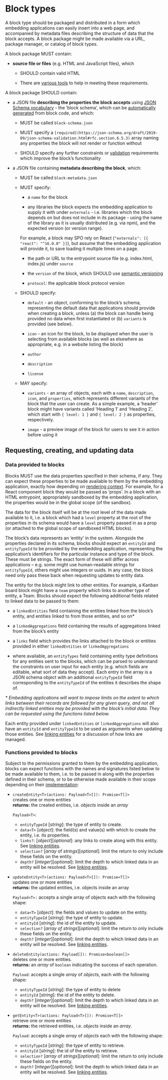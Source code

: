 # Block types

A block type should be packaged and distributed in a form which embedding applications can easily insert into a web page, and accompanied by metadata files describing the structure of data that the block accepts. A block package might be made available via a URL, package manager, or catalog of block types.

A block package MUST contain:

- **source file or files** (e.g. HTML and JavaScript files), which

  - SHOULD contain valid HTML

  - There are [various tools](/spec/implementation-and-rendering-context) to help in meeting these requirements.

A block package SHOULD contain:

- a JSON file **describing the properties the block accepts** using [JSON Schema vocabulary](https://json-schema.org/) - the ‘block schema’, which can be [automatically generated](https://json-schema.org/implementations.html#from-code) from block code, and which:

  - MUST be called `block-schema.json`

  - MUST specify a `[required](https://json-schema.org/draft/2019-09/json-schema-validation.html#rfc.section.6.5.3)` array naming any properties the block will not render or function without

  - SHOULD specify any further constraints or [validation](https://json-schema.org/draft/2020-12/json-schema-validation.html) requirements which improve the block’s functionality

- a JSON file containing <strong>metadata describing the block</strong>, which:

  - MUST be called `block-metadata.json`

  - MUST specify:

    - a `name` for the block

    - any libraries the block expects the embedding application to supply it with under `externals` - i.e. libraries which the block depends on but does not include in its package - using the name of the library as it is usually distributed (e.g. via npm), and the expected version (or version range).

    For example, a block may SPO rely on React (`"externals": [{ "react": "^16.0.0" }]`), but assume that the embedding application will provide it, to save loading it multiple times on a page.

    - the path or URL to the entrypoint source file (e.g. index.html, index.js) under `source`

    - the `version` of the block, which SHOULD use [semantic versioning](https://semver.org/)

    - `protocol`: the applicable block protocol version

  - SHOULD specify:

    - `default` - an object, conforming to the block’s schema, representing
      the default data that applications should provide when creating a block, unless (a) the block can handle being provided no data when first instantiated or
      (b) `variants` is provided (see below).

    - `icon` - an icon for the block, to be displayed when the user is
      selecting from available blocks (as well as elsewhere as appropriate, e.g.
      in a website listing the block)

    - `author`

    - `description`

    - `license`

  - MAY specify:

    - `variants` - an array of objects, each with a `name`, `description`, `icon`, and `properties`, which represents different variants of the block that the user can create. As a simple example, a ‘header’ block might have variants called ‘Heading 1’ and ‘Heading 2’, which start with `{ level: 1 }` and `{ level: 2 }` as properties, respectively.

    - `image` - a preview image of the block for users to see it in action
      before using it

## Requesting, creating, and updating data

### Data provided to blocks

Blocks MUST use the data properties specified in their schema, if any.
They can expect these properties to be made available to them by the embedding application, exactly how depending on [rendering context](/spec/implementation-and-rendering-context).
For example, for a React component block they would be passed as ‘props’.
In a block with an HTML entrypoint, appropriately sandboxed by the embedding application, the properties would be in the global scope (of the sandbox).

The data for the block itself will be at the root level of the data made available to it, i.e. a block which had a `level` property at the root of the properties in its schema would have a `level` property passed in as a prop (or attached to the global scope of sandboxed HTML blocks).

The block’s data represents an ‘entity’ in the system. Alongside the properties declared in its schema, blocks should expect an `entityId` and `entityTypeId` to be provided by the embedding application, representing the application’s identifiers for the particular instance and type of the block.
These must be strings.
The exact form of these will differ across applications – e.g. some might use human-readable strings for `entityTypeId`, others might use integers or uuids.
In any case, the block need only pass these back when requesting updates to entity data.

The entity for the block might link to other entities.
For example, a Kanban board block might have a `team` property which links to another type of entity, a Team.
Blocks should expect the following additional fields related to linked data to be passed to them:

- a `linkedEntities` field containing the entities linked from the block’s entity, and entities linked to from those entities, and so on\*

- a `linkedAggregations` field containing the results of aggregations linked from the block’s entity

- a `links` field which provides the links attached to the block or entities provided in either `linkedEntities` or `linkedAggregations`

- where available, an `entityTypes` field containing entity type definitions for any entities sent to the blocks, which can be parsed to understand the constraints on user input for each entity (e.g. which fields are editable, what sort of data they accept). Each entry in the array is a JSON schema object with an additional `entityTypeId` field corresponding to the `entityTypeId` of the entities it describes the shape of.

_\* Embedding applications will want to impose limits on the extent to which links between their records are followed for any given query, and not all indirectly linked entities may be provided with the block’s initial data.
They can be requested using the functions listed below._

Each entity provided under `linkedEntities` or `linkedAggregations` will also have an `entityId` and `entityTypeId` to be used as arguments when updating those entities. See [linking entities](#linking-entitites) for a discussion of how links are managed.

### Functions provided to blocks

Subject to the permissions granted to them by the embedding application, blocks can expect functions with the names and signatures listed below to be made available to them, i.e. to be passed in along with the properties defined in their schema, or to be otherwise made available in their scope depending on their [implementation](#linking-entitites):

- `createEntity<T>(actions: Payload<T>[]): Promise<T[]>`  
  creates one or more entities  
  **returns:** the created entities, i.e. _objects_ inside an _array_

  `Payload<T>`:

  - `entityTypeId` \[_string_]: the type of entity to create.
  - `data<T>` \[_object_]: the field(s) and value(s) with which to create the entity, i.e. its properties.
  - `links?`: \[_object_]\[_optional_]: any links to create along with this entity. See [linking entities](#linking-entitites).
  - `selection?` [_array_ of _strings_]\[_optional_]: limit the return to only include these fields on the entity.
  - `depth?` \[_integer_]\[_optional_]: limit the depth to which linked data in an entity will be resolved.
    See [linking entities](#linking-entitites).

- `updateEntity<T>(actions: Payload<T>[]): Promise<T[]>`  
  updates one or more entities  
  **returns:** the updated entities, i.e. objects inside an array

  `Payload<T>:` accepts a single array of objects each with the following shape:

  - `data<T>` \[_object_]: the fields and values to update on the entity.
  - `entityTypeId` \[_string_]: the type of entity to update.
  - `entityId` \[_string_]: the id of the entity to update.
  - `selection?` \[_array of strings_]\[_optional_]: limit the return to only include these fields on the entity.
  - `depth?` \[_integer_]\[_optional_]: limit the depth to which linked data in an entity will be resolved.
    See [linking entities](#linking-entitites).

- `deleteEntity(actions: Payload[]): Promise<boolean[]>`  
  deletes one or more entities.  
  **returns:** an _array_ of `boolean` indicating the success of each operation.

  `Payload`: accepts a single _array_ of _objects_, each with the following shape:

  - `entityTypeId` \[_string_]: the type of entity to delete
  - `entityId` \[_string_]: the id of the entity to delete.
  - `depth?` \[_integer_]\[_optional_]: limit the depth to which linked data in an entity will be resolved.
    See [linking entities](#linking-entitites).

- `getEntity<T>(actions: Payload<T>[]): Promise<T[]>`  
  retrieve one or more entities  
  **returns:** the retrieved entities, i.e. _objects_ inside an _array_.

  `Payload`: accepts a single _array_ of _objects_ each with the following shape:

  - `entityTypeId` \[_string_]: the type of entity to retrieve.
  - `entityId` \[_string_]: the id of the entity to retrieve.
  - `selection?` \[_array_ of _strings_]\[_optional_]: limit the return to only include these fields on the entity.
  - `depth?` \[_integer_]\[_optional_]: limit the depth to which linked data in an entity will be resolved.
    See [linking entities](#linking-entitites).

<!--

- `aggregateEntity(action: Payload): Promise<AggregationResult> \`
  retrieve a subset of entities of a given type. \<strong>returns</strong>: an ` AggregationResult` object \* `pageNumber` _[integer]_: the page number returned
  - `itemsPerPage` _[integer]_: the number of results per page,
    i.e. returned. _ `totalCount` _[integer]_: the total number of
    records available for this query. _ `nextPage` _[integer]_: the
    number of the next page, if any (<em>null</em> otherwise). _ ` filters` _[array]_: any filters applied (empty if none): _ ` field` _[string]_: the field name filtered by. _ ` operator` _[enum]_: the filter operator. One of IS, IS_NOT, CONTAINS,
    DOES_NOT_CONTAIN, STARTS_WITH, ENDS_WITH, IS_EMPTY, IS_NOT_EMPTY. _ ` value` _[string]_: the value filtered against. \* `sorts` [
    <em>array]_: the sort(s) applied: \* `field` _[string]_: the field
sorted on \* `desc` _[boolean]\_: whether the sort was descending.

<strong>arguments: </strong>optionally accepts a single <em>object </em>with the
following shape{" "}

    * `entityTypeId` [_object_]: the type of entity to provide aggregated data for
    * `selection?` [_array_ of _strings_][_optional_]: limit the return to only include these fields on the entity.
    * `depth?` [_integer_][_optional_]: limit the depth to which linked data in an entity will be resolved. See [linking entities](#heading=h.fka5rrv4b39u).

_ `operation?` [*object*]\_optional_]: a description of the aggregation operation, which contains at least one of the following fields:
_ `pageNumber?` [\_integer_][_optional_]: the page number to request.
_ `itemsPerPage?` [*integer*]\_optional_]: the number of results to return.
_ `filters?` [\_array_][_optional_]: filter entities by a given field value:
_ `field` [\_string_]: the field name to filter by.
_ `operator` [\_enum_]: the filter operator. One of IS, IS*NOT, CONTAINS, DOES_NOT_CONTAIN, STARTS_WITH, ENDS_WITH, IS_EMPTY, IS_NOT_EMPTY. \* `value` [\_string*]: the value to match against.
_ `sorts?` [*array*]\_optional_]: specify how to sort results by providing one or more objects with the following shape:
_ `field` [\_string_]: the field name to sort on.
_ `desc?` [*boolean*]\_optional_]: whether to sort descending.
\_ Embedding apps will provide a default aggregation if not provided. \

The functions defined above return entity data, but block authors should note that in many [implementations](#heading=h.l3qc1ds29wu3) the embedding application will re-render a block with new entity data whenever it is updated (whether by the block or some other actor), e.g. the block will automatically get sent new data via props when any entity it has previously received via props is updated.

<!--

#### Functions for working with entity types

Where supported and permitted by the embedding application, blocks may be provided with the following functions to work with entity types, i.e. data models.

- `createEntityType(actions: Payload[]): Promise<EntityType>[]>` \
  creates one or more entity types. \
  **returns: **the created entity types, i.e. _objects_ inside an _array_. An `EntityType ` is a JSON schema object with an additional* `entityTypeId`* field. \
  ` Payload<strong>: </strong>`
  accepts a single <em>array</em> of <em>objects,</em> each with the following shape:
  - `schema` _[object]_: the [JSON schema](https://json-schema.org/)
    for the entity type.
- `updateEntityType(actions: Payload[]): Promise<EntityType>[]>` \
  updates one or more entity types. \<strong>returns: </strong>the updates entity
  types \`
  Payload<strong>: </strong>
  `accepts a single <em>array</em> of <em>objects,</em> each with the following shape: * `entityTypeId`_[string]</em>: the id of the entity type to update. *`schema` _[object]_: the JSON schema for the entity
  type. \

- `deleteEntityType(actions: Payload[]): Promise<boolean[]>` \ deletes
  one or more entity types. \<strong>returns: </strong>an <em>array</em> of ` boolean` indicating the success of each operation. \`
  Payload<strong>: </strong>
  `accepts a single <em>array</em> of <em>objects,</em> each with the following shape: * `entityTypeId` _[string]_: the entity type to delete.
- `getEntityType(actions: Payload[]): Promise<EntityType[]>` \ retrieve
  one or more entity types. \<strong>returns: </strong>the retrieved entity types,
  i.e. <em>objects</em> inside an <em>array</em>. \
  ` Payload<strong>: </strong>`
  accepts a single <em>array</em> of <em>objects</em> each with the following shape:
  - `entityTypeId` _[string]_: the entity type to retrieve.
- ` aggregateEntityTypes(action: Payload): Promise<AggregationResult>` \ retrieve one or more entity types. \<strong>returns: </strong>an ` AggregationResult` \`
  Payload<strong>: </strong>
  `accept an object with a single key, `operation`, which is
  the [same shape as for aggregating entities](#bookmark=kix.gl0isvkc6k2g).

<!--

### Linking entities to other entities

Another special set of functions provided to blocks relate to managing links between entities.

When creating or updating an entity’s data, including its own, blocks will often wish to express that a certain property on an entity should be a reference to another entity or a collection of entities. For example, that a Person’s employer field should point to a particular Company entity.

A block may also wish to link one of its properties to a particular entity or aggregation of entities. For example, a table block displaying the Top 10 people sorted by some property of Person, will need a way of encoding this aggregation in its data.

In order to create a reference to a separate entity or entities as the desired value of a particular field, blocks should create a* `Link`*, which:

- MUST contain `sourceId` [_string_]: the `entityId` of the source entity
- MUST contain `path` [_string_]: the path to the field on the source entity this link is conceptually made on, expressed as a [JSON path](https://goessner.net/articles/JsonPath/).
- MUST contain EITHER:
  - `destinationId` [_string_] - the id of a single entity the link is made to, OR
  - `aggregate` - an aggregation operation which the embedding application should resolve the link to, following the structure of the `operation` object [described above](#bookmark=kix.gl0isvkc6k2g).

Once created, a `Link` includes a `linkId`.

E.g.1. creating a `Link` with the following data indicates that this particular user should be linked to a company with id `company1`, and that the link conceptually is made on the user’s `employer` field - although when delivering data to blocks the resolved data for entity `company1` will be provided _alongside_ the user to the block, in the `linkedEntities` array, rather than injected into the properties of the user, and the link itself available in the `links` array provided to the block.

```
{
  sourceId: "user1",
  destinationId: "company1",
  path: "employer"
}
```

E.g.2. creating a `Link` with the following data indicates that this particular table should be linked to the top 10 sales by value, and that the link is conceptually made on the table’s `rows` field - although when delivering the data this data would be provided _alongside_ the table, in the `linkedAggregations` array

```
{
  sourceId: "table1",
  path: "rows",
  aggregate: {
    entityTypeId: "sales",
    sorts: [{ field: "value", "desc": true }],
    itemsPerPage: 10,
    pageNumber: 1
  }
}
```

An entry in linkedAggregations follows the shape of the [AggregationResult object](#bookmark=kix.y1d50rtfn9b1), with the addition of a `link` field containing the link which generated it (to allow identifying which entity and path the result ‘belongs’ to, where it might otherwise be ambiguous).

To create, update and delete links between entities, blocks should expect the following functions to be made available to them:

- `
    createLink(actions: [Link](#bookmark=kix.7d8szcnmhdcq)[]):
    Promise<Link>[]>
  ` \ creates one or more links. \<strong>returns: </strong>the created links,
  i.e. <em>objects</em> inside an <em>array</em> (now with `linkId`)
- `updateLink(actions: Payload[]): Promise<Link>[]>` \ updates one
  or more links. \<strong>returns: </strong>the updated links, i.e. <em>
    objects
  </em> inside an <em>array</em> \`
    Payload<strong>: </strong>
  `accepts a single <em>array</em> of <em>objects,</em> each with the following
  shape: * `linkId` _[string]</em>: the id of the link to update. * `
    data
  ` _[object]_: the `[Link](#bookmark=kix.7d8szcnmhdcq)` to
  overwrite the existing one with. \

- `deleteLink(actions: Payload[]): Promise<boolean[]>` \ deletes one
  or more links. \<strong>returns: </strong>an <em>array</em> of `
    boolean
  ` indicating the success of each operation. \`
    Payload<strong>: </strong>
  `accepts a single <em>array</em> of <em>objects,</em> each with the following
  shape: * `linkId` _[string]_: the entity type to delete.
- `getLink(actions: Payload[]): Promise<Link[]>` \ retrieve one or
  more links. \<strong>returns: </strong>the retrieved links, i.e. <em>
    objects
  </em> inside an <em>array</em>. \
  `
    Payload<strong>: </strong>
  `
  accepts a single <em>array</em> of <em>objects</em> each with the following shape:
  * `linkId` _[string]_: the link to retrieve.

<strong>Describing links in JSON schema</strong>

Where blocks wish to express in their schema - or in the schema of any other entity type - that the value of a field should be a link to another entity, they can use the JSON schema [$ref](https://json-schema.org/understanding-json-schema/structuring.html#ref) keyword when describing the accepted types for the field. The value of the $ref should be the value of $id in the JSON schema for the target type.

Where blocks wish to express that a property in a schema is the _inverse of_ another property, they can use an `inverseOf` keyword with a $ref pointing to the relevant schema and property.

E.g. to express that a company’s `employees` field is the inverse of users’ `employer` field:

```
{
  "$id": "https://example.com/schemas/company",
  "type": "object",
  "properties": {
    "employees": {
      "type": "array",
      "items": {
        "type": { "$ref": "https://example.com/schemas/user" },
      },
      "inverseOf": {
        "$ref": "https://example.com/schemas/user#/properties/employer"
       }
    }
  }
}
```

\
Embedding applications can use these `inverseOf` declarations to resolve inverse links without blocks needing to create them in both directions.

**Limiting linked data returned**

When requesting entity data via a block protocol function, blocks MAY include a `depth` field which will specify how many levels of linked entity data to resolve, to avoid expensive queries that pull in unneeded data from an extensive entity graph. For example, a depth of 2 on a Person would resolve their linked Employer, and their Employer’s linked Location, but no further. A depth of 0 would resolve no links to other entities.

#### **Putting it all together - the data gets sent to blocks**

A block can expect the following fields to be made available to it, whether passed in as props or via another method appropriate to their rendering strategy:

```
// data representing the block entity itself
entityId
entityTypeId
// ...plus any keys declared in the block's schema

// data representing entities linked from the block and onwards
linkedEntities
linkedAggregations
links

// functions
createEntity
updateEntity
deleteEntity
getEntity
aggregateEntity
createEntityType
updateEntityType
deleteEntityType
getEntityType
aggregateEntityTypes
createLink
updateLink
deleteLink
getLink
```

#### **Working with third-party data stores**

Where blocks interact with third-party data stores, i.e. they send data for storage _outside_ the embedding application, they SHOULD where possible keep the entity data in the embedding application in sync, for example by:

- creating entities via the functions described above at the same time as creating records in other data stores
- reflecting any changes to entities provided by the embedding application if the user takes action to edit them in the block UI, by updating entities via the functions described above \

Where changes to relevant entity data can occur in both the embedding application and the third-party data store _even when the block is not being used_, additional synchronization outside the block will be required to ensure consistent user data.

### Tracking user action

🤔

We are considering options for blocks reporting on user actions within them, both to allow the embedding application to track activity, and to be able to indicate user focus to other users where the application implements collaborative/multiplayer editing.

\
Potential options include:

- passing a `reportUserAction` function to blocks, to report on keypresses, drags, etc.

- passing a `usersFocus` property to blocks containing an array of focus objects, each indicating where different users are focused, to allow the block to render indicators.

- handling tracking user focus and rendering focus indicators outside of blocks.

Tracking user actions will also be important for a page-level action history/stack, e.g. for undos.

### \

Edit history

🤔

While embedding applications can handle displaying an interface for reloading blocks at particular earlier versions, we will specify a way of communicating to blocks that (a) an earlier version is being displayed, and (b) the difference with the current version would allow blocks to implement visual diffs and so on.

### \

Comments

🤔

We want to facilitate users leaving comments on elements within blocks.

This could be

- managed entirely outside the block, e.g. by a wrapper around the block which provides a context menu to users for adding comments on blocks - which avoids blocks having to have any knowledge of commenting, but could interfere with how the block wants to respond to user input,or

- managed by providing functions to blocks to trigger a comment attached to specific elements in blocks - which allows blocks to have control over how and to what element the user is able to attach comments, but means that blocks have to implement ‘offer comment option’ behavior.

### Styling

Blocks SHOULD provide at least basic visual styling to allow them to be embedded and used without modification by any web application.

Blocks SHOULD use the CSS variables listed in [Appendix A](#heading=h.m2awopbdcjiw) as property values where appropriate, but SHOULD provide [fallback values](https://developer.mozilla.org/en-US/docs/Web/CSS/Using_CSS_custom_properties#custom_property_fallback_values) in case the embedding application does not define them.

Ideally, the embedding application will also provide a `styleVariables` object alongside block data, which includes keys with the same names as the CSS variables listed in [Appendix A](#heading=h.m2awopbdcjiw) and appropriate values.

5. Embedding application implementation

An embedding application is any app that renders blocks conforming to this protocol, by:

    1. importing the source code for the blocks it wants to display (whether at runtime or compiled along with its own source)
    2. combining the source with the data properties the block requires (how exactly this works depends on the rendering context)
    3. rendering the block on a webpage (or other application)
    4. providing any external dependencies the block requires

The embedding application is responsible for any communication with databases and APIs required to persist and retrieve data rendered by blocks. In order to be portable anywhere, blocks should not need to have any knowledge of the datastore the data they render comes from and is persisted to (other than in cases where blocks are designed to interact with a specific datastore or external service).

### Rendering blocks

To render a block which defines a schema for the data it accepts, embedding applications MUST supply it with any data properties marked as required, SHOULD respect any other constraints expressed in the schema, and MAY supply any further properties expressed in the schema.

Embedding applications SHOULD supply blocks with functions to get, aggregate, create, delete and update entities, entity types, and links between entities (subject to any permissions restrictions). These functions MUST conform to the naming conventions and function signatures outlined in [section 4](https://docs.google.com/document/d/1N3oO8-p5NbQdFo14q7jmPXnuRXgr2FMooyc-almzY1o/edit#heading=h.8ol6yq468pet). Embedding applications SHOULD provide defaults for aggregation operations to handle cases where the block doesn’t specify its own requirements.

To enable blocks to update data of entities, including themselves, embedding applications SHOULD include an `entityId` and `entityTypeId` alongside the data for each entity it supplies the block with (including the `entityId` and `entityTypeId` of the block itself).

To enable blocks to properly validate user input for entities, embedding applications SHOULD include an array of schemas relevant to the data sent to the block under a `entityTypes` property, during instantiation and again any time new entity types are sent.

### Data validation

An embedding application SHOULD be able to read a JSON schema file provided by a block describing the block’s interface, and check that the data provided to the block conform to the schema (e.g. that any validation constraints expressed by the block are respected).

### Styling

Embedding applications SHOULD define, in the global scope, any of the CSS variables listed in [Appendix A](#heading=h.k137zh1oq8qc) which they have a preferred value for, and additionally provide these values via a `styleVariables` object passed to the block alongside other data.

### Security

Naively running third-party code is inherently unsafe. Embedding applications should take suitable precautions to ensure that block code they execute is unable to compromise their systems or their users’ data. Risk mitigation might include various approaches to sandbox block code execution.

Rendering HTML blocks inside iframes or web workers, and transferring data and offering function calls via messages, are obvious mitigations to explore.

In these types of implementations, the embedding application would render a small application inside of an iframe or web worker. This sandbox application would in turn render the block, and provide it with the functions and data it needs. When the block calls a function (e.g. updateEntity), the sandboxing application sends messages with the request and payload to the parent application. Users should then be prompted to permit or deny the sort of action the block is attempting to take, and their preferences saved.

### Making the rendered web page machine-readable

Where an embedding application supplies a block with data corresponding to structured entities, and the web page and that entity data are for public consumption, the embedding application SHOULD [include machine-readable structured data on the page](https://developers.google.com/search/docs/guides/intro-structured-data).

For example, JSON schema definitions for entities may include a `jsonld:context` [key pointing to a mapping between JSON terms and IRIs](https://www.w3.org/2019/wot/json-schema#defining-a-json-ld-context-for-data-instances), which can be used to construct a JSON-LD representation of the entity which embedding applications can embed on the page.

-->

